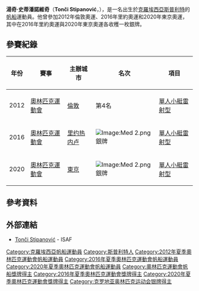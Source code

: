 {{MedalTableTop}}
{{MedalSport | 男子[[帆船|帆船]] }}
{{MedalCountry | {{CRO}} }}
{{MedalCompetition|[[奧林匹克運動會|奧林匹克運動會]]}}
{{MedalSilver | [[2016年夏季奧林匹克運動會|2016年 里約熱內盧]] | [[2016年夏季奧林匹克運動會帆船男子單人小艇雷射型比賽|單人小艇雷射型]] }}
{{MedalSilver | [[2020年夏季奧林匹克運動會|2020年 東京]] | [[2020年夏季奧林匹克運動會帆船男子單人小艇雷射型比賽|單人小艇雷射型]] }}
{{MedalCompetition|[[世界單人小艇雷射型錦標賽|世界錦標賽]]}}
{{MedalGold | [[2002年世界單人小艇雷射型4.7錦標賽|2002年 梅登布利克]] | 單人小艇雷射型4.7 }}
{{MedalSilver | [[1999年世界樂觀型帆船錦標賽|1999年 馬丁尼克]] | 樂觀型 }}
{{MedalSilver | [[2012年世界單人小艇雷射型錦標賽|2012年 博爾滕哈根]] | 單人小艇雷射型 }}
{{MedalBronze | [[2020年世界單人小艇雷射型錦標賽|2020年 墨爾本]] | 單人小艇雷射型 }}
{{MedalCompetition|[[歐洲單人小艇雷射型錦標賽|歐洲錦標賽]]}}
{{MedalGold | [[2010年歐洲單人小艇雷射型錦標賽|2010年 塔林]] | 單人小艇雷射型 }}
{{MedalGold | [[2013年歐洲單人小艇雷射型錦標賽|2013年 鄧萊里]] | 單人小艇雷射型 }}
{{MedalGold | [[2014年歐洲單人小艇雷射型錦標賽|2014年 斯普利特]] | 單人小艇雷射型 }}
{{MedalCompetition|[[地中海運動會|地中海運動會]]}}
{{MedalGold | [[2013年地中海運動會|2013年 梅爾辛]] | 單人小艇雷射型 }}
{{MedalSilver | [[2009年地中海運動會|2009年 佩斯卡拉]] | 單人小艇雷射型 }}
{{MedalCompetition|[[世界青年帆船錦標賽|世界青年錦標賽]]}}
{{MedalSilver | [[2004年世界青年帆船錦標賽|2004年 格丁尼亞]] | 單人小艇雷射型 }}
{{MedalBronze | [[2003年世界青年帆船錦標賽|2003年 馬德拉]] | 單人小艇雷射型 }}
{{MedalBottom}}
'''湯奇·史蒂潘諾維奇'''（'''Tonči Stipanović'''，{{bd|1986年|6月13日|catIdx=Stipanovic, Tonci}}），是一名出生於[[克羅埃西亞|克羅埃西亞]][[斯普利特|斯普利特]]的[[帆船|帆船]]運動員。他曾參加2012年倫敦奧運、2016年里約奧運和2020年東京奧運，其中在2016年里約奧運與2020年東京奧運各收穫一枚銀牌。

== 參賽紀錄 ==
{| class="wikitable" width=50% style="font-size:90%; text-align:center;"
|-
!年份 !! 賽事 !! 主辦城市 !! 名次 !! 項目
|-
| rowspan=1|2012
| rowspan=1 align=left|[[2012年奧林匹克運動會|奧林匹克運動會]]
| rowspan=1 align=left|{{flagicon|GBR}} [[倫敦|倫敦]] 
| 第4名
| [[2012年夏季奧林匹克運動會帆船男子單人小艇雷射型比賽|單人小艇雷射型]]
|-
| rowspan=1|2016
| rowspan=1 align=left|[[2016年奧林匹克運動會|奧林匹克運動會]]
| rowspan=1 align=left|{{flagicon|BRA}} [[里约热内卢|里约热内卢]] 
| [[Image:Med_2.png|Image:Med 2.png]] 銀牌
| [[2016年夏季奧林匹克運動會帆船男子單人小艇雷射型比賽|單人小艇雷射型]]
|-
| rowspan=1|2020
| rowspan=1 align=left|[[2020年奧林匹克運動會|奧林匹克運動會]]
| rowspan=1 align=left|{{flagicon|JPN}} [[東京|東京]] 
| [[Image:Med_2.png|Image:Med 2.png]] 銀牌
| [[2020年夏季奧林匹克運動會帆船男子單人小艇雷射型比賽|單人小艇雷射型]]
|}

== 參考資料 ==
{{Reflist}}

== 外部連結 ==
* [http://www.sailing.org/biog.php?memberid=40049 Tonči Stipanović] {{Wayback|url=http://www.sailing.org/biog.php?memberid=40049 |date=20141222152922 }} - ISAF

{{DEFAULTSORT:Stipanovic, Tonci}}
[[Category:克羅埃西亞帆船運動員|Category:克羅埃西亞帆船運動員]]
[[Category:斯普利特人|Category:斯普利特人]]
[[Category:2012年夏季奧林匹克運動會帆船運動員|Category:2012年夏季奧林匹克運動會帆船運動員]]
[[Category:2016年夏季奧林匹克運動會帆船運動員|Category:2016年夏季奧林匹克運動會帆船運動員]]
[[Category:2020年夏季奧林匹克運動會帆船運動員|Category:2020年夏季奧林匹克運動會帆船運動員]]
[[Category:奧林匹克運動會帆船獎牌得主|Category:奧林匹克運動會帆船獎牌得主]]
[[Category:2016年夏季奧林匹克運動會獎牌得主|Category:2016年夏季奧林匹克運動會獎牌得主]]
[[Category:2020年夏季奧林匹克運動會獎牌得主|Category:2020年夏季奧林匹克運動會獎牌得主]]
[[Category:克罗地亚奥林匹克运动会银牌得主|Category:克罗地亚奥林匹克运动会银牌得主]]